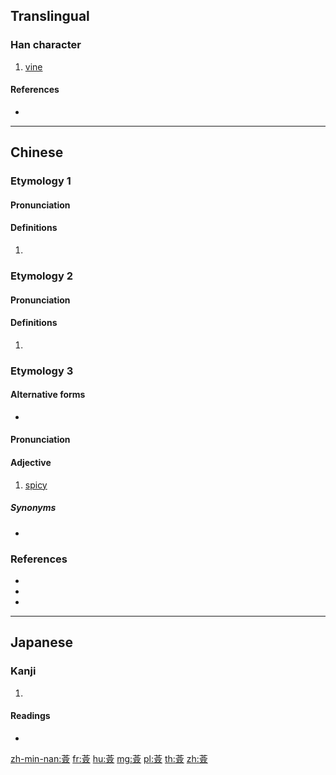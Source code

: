 {{character info/new}}
{{also|莶}}
==Translingual==

===Han character===
{{Han char|rn=140|rad=艸|as=13|sn=19|four=44886|canj=TOMO}}

# [[vine]]

====References====
* {{Han ref|kx=1061.300|dkj=32131|dj=1525.250|hdz=53303.150|uh=859F|ud=34207|bh=EE56|bd=61014}}

----

==Chinese==
{{zh-forms|s=莶}}

===Etymology 1===

====Pronunciation====
{{zh-pron
|m=liàn
|c=lim5,lim6
|h=
|md=
|mn=
|w=
|mc=y
|oc=y
|cat=
}}

====Definitions====
{{zh-hanzi}}

# {{zh-only used in|白薟}}

===Etymology 2===

====Pronunciation====
{{zh-pron
|m=xiān
|c=cim1,him1
|h=
|md=
|mn=
|w=
|mc=
|oc=
|cat=
}}

====Definitions====
{{zh-hanzi}}

# {{zh-only used in|豨薟}}

===Etymology 3===

====Alternative forms====
* {{zh-l|馦}}

====Pronunciation====
{{zh-pron
|mn=hiam
|mn-t=hiam1
|mc=
|oc=
|cat=a
}}

====Adjective====
{{zh-adj}}

# {{lb|zh|Min Nan}} [[spicy]]

=====Synonyms=====
* {{zh-l|辣|tr=[[loa̍h]]}}

===References===
* {{R:twedu|C11965}}
* {{thcwd|12382}}
* {{R:yue:Hanzi}}

----

==Japanese==

===Kanji===
{{ja-kanji|grade=|rs=艸13}}

# {{defn|lang=ja|sort=艸13}}

====Readings====
* {{ja-readings|on=[[れん]] (ren), [[けん]] (ken), [[こん]] (kon), [[げん]] (gen), [[ごん]] (gon)|kun=[[やぶからし]] (yabukarashi)|nanori=}}

[[zh-min-nan:薟]]
[[fr:薟]]
[[hu:薟]]
[[mg:薟]]
[[pl:薟]]
[[th:薟]]
[[zh:薟]]